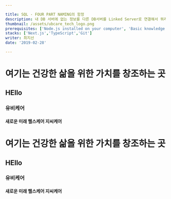 ```yaml
---

title: SQL - FOUR PART NAMING의 함정
description: 내 DB 서버에 없는 정보를 다른 DB서버를 Linked Server로 연결해서 쿼리하는 경우가 많습니다. 본 게시글에서는 연결된 서버에 쿼리를 실행할 때 주의 사항을 공유합니다
thumbnail: /assets/ubcare_tech_logo.png
prerequisites: ['Node.js installed on your computer', 'Basic knowledge working with Next.js and TypeScript']
stacks: ['Next.js','TypeScript','Git']
writer: 최지선
date: '2019-02-28'

---
```


# 여기는 건강한 삶을 위한 가치를 창조하는 곳

## HEllo

### 유비케어

#### 새로운 미래 헬스케어 지씨케어


# 여기는 건강한 삶을 위한 가치를 창조하는 곳

## HEllo

### 유비케어

#### 새로운 미래 헬스케어 지씨케어
